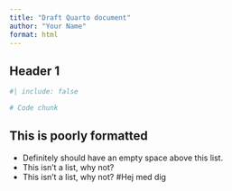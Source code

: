 ```yaml
---
title: "Draft Quarto document"
author: "Your Name"
format: html
---
```


## Header 1

```r
#| include: false
```

```r
# Code chunk
```

## This is poorly formatted

-   Definitely should have an empty space above this list.
-   This isn't a list, why not?
-   This isn't a list, why not? #Hej med dig
